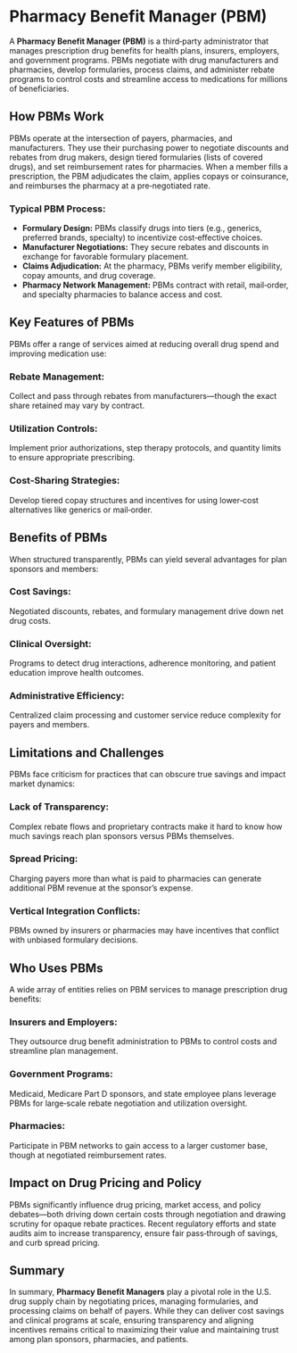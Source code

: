 <div className="mb-12">
  <h1 style={{ fontSize: "3em", fontWeight: "bold" }}>
    Pharmacy Benefit Manager (PBM)
  </h1>
</div>

<div className="mb-8">
  <p>
    A <strong>Pharmacy Benefit Manager (PBM)</strong> is a third‑party
    administrator that manages prescription drug benefits for health plans,
    insurers, employers, and government programs. PBMs negotiate with drug
    manufacturers and pharmacies, develop formularies, process claims, and
    administer rebate programs to control costs and streamline access to
    medications for millions of beneficiaries.
  </p>
</div>

<div className="mb-12">
  <h2 className="text-2xl font-bold mb-4">How PBMs Work</h2>
  <p>
    PBMs operate at the intersection of payers, pharmacies, and manufacturers.
    They use their purchasing power to negotiate discounts and rebates from drug
    makers, design tiered formularies (lists of covered drugs), and set
    reimbursement rates for pharmacies. When a member fills a prescription, the
    PBM adjudicates the claim, applies copays or coinsurance, and reimburses the
    pharmacy at a pre‑negotiated rate.
  </p>
  <div className="mb-4">
    <h3 className="text-xl font-semibold">Typical PBM Process:</h3>
    <ul className="list-disc ml-6">
      <li>
        <strong>Formulary Design:</strong> PBMs classify drugs into tiers (e.g.,
        generics, preferred brands, specialty) to incentivize cost‑effective
        choices.
      </li>
      <li>
        <strong>Manufacturer Negotiations:</strong> They secure rebates and
        discounts in exchange for favorable formulary placement.
      </li>
      <li>
        <strong>Claims Adjudication:</strong> At the pharmacy, PBMs verify
        member eligibility, copay amounts, and drug coverage.
      </li>
      <li>
        <strong>Pharmacy Network Management:</strong> PBMs contract with retail,
        mail‑order, and specialty pharmacies to balance access and cost.
      </li>
    </ul>
  </div>
</div>

<div className="mb-12">
  <h2 className="text-2xl font-bold mb-4">Key Features of PBMs</h2>
  <p>
    PBMs offer a range of services aimed at reducing overall drug spend and
    improving medication use:
  </p>
  <div className="mb-4">
    <h3 className="text-xl font-semibold">Rebate Management:</h3>
    <p>
      Collect and pass through rebates from manufacturers—though the exact share
      retained may vary by contract.
    </p>
  </div>
  <div className="mb-4">
    <h3 className="text-xl font-semibold">Utilization Controls:</h3>
    <p>
      Implement prior authorizations, step therapy protocols, and quantity
      limits to ensure appropriate prescribing.
    </p>
  </div>
  <div>
    <h3 className="text-xl font-semibold">Cost‑Sharing Strategies:</h3>
    <p>
      Develop tiered copay structures and incentives for using lower‑cost
      alternatives like generics or mail‑order.
    </p>
  </div>
</div>

<div className="mb-12">
  <h2 className="text-2xl font-bold mb-4">Benefits of PBMs</h2>
  <p>
    When structured transparently, PBMs can yield several advantages for plan
    sponsors and members:
  </p>
  <div className="mb-4">
    <h3 className="text-xl font-semibold">Cost Savings:</h3>
    <p>
      Negotiated discounts, rebates, and formulary management drive down net
      drug costs.
    </p>
  </div>
  <div className="mb-4">
    <h3 className="text-xl font-semibold">Clinical Oversight:</h3>
    <p>
      Programs to detect drug interactions, adherence monitoring, and patient
      education improve health outcomes.
    </p>
  </div>
  <div>
    <h3 className="text-xl font-semibold">Administrative Efficiency:</h3>
    <p>
      Centralized claim processing and customer service reduce complexity for
      payers and members.
    </p>
  </div>
</div>

<div className="mb-12">
  <h2 className="text-2xl font-bold mb-4">Limitations and Challenges</h2>
  <p>
    PBMs face criticism for practices that can obscure true savings and impact
    market dynamics:
  </p>
  <div className="mb-4">
    <h3 className="text-xl font-semibold">Lack of Transparency:</h3>
    <p>
      Complex rebate flows and proprietary contracts make it hard to know how
      much savings reach plan sponsors versus PBMs themselves.
    </p>
  </div>
  <div className="mb-4">
    <h3 className="text-xl font-semibold">Spread Pricing:</h3>
    <p>
      Charging payers more than what is paid to pharmacies can generate
      additional PBM revenue at the sponsor’s expense.
    </p>
  </div>
  <div>
    <h3 className="text-xl font-semibold">Vertical Integration Conflicts:</h3>
    <p>
      PBMs owned by insurers or pharmacies may have incentives that conflict
      with unbiased formulary decisions.
    </p>
  </div>
</div>

<div className="mb-12">
  <h2 className="text-2xl font-bold mb-4">Who Uses PBMs</h2>
  <p>
    A wide array of entities relies on PBM services to manage prescription drug
    benefits:
  </p>
  <div className="mb-4">
    <h3 className="text-xl font-semibold">Insurers and Employers:</h3>
    <p>
      They outsource drug benefit administration to PBMs to control costs and
      streamline plan management.
    </p>
  </div>
  <div className="mb-4">
    <h3 className="text-xl font-semibold">Government Programs:</h3>
    <p>
      Medicaid, Medicare Part D sponsors, and state employee plans leverage PBMs
      for large‑scale rebate negotiation and utilization oversight.
    </p>
  </div>
  <div>
    <h3 className="text-xl font-semibold">Pharmacies:</h3>
    <p>
      Participate in PBM networks to gain access to a larger customer base,
      though at negotiated reimbursement rates.
    </p>
  </div>
</div>

<div className="mb-12">
  <h2 className="text-2xl font-bold mb-4">Impact on Drug Pricing and Policy</h2>
  <p>
    PBMs significantly influence drug pricing, market access, and policy
    debates—both driving down certain costs through negotiation and drawing
    scrutiny for opaque rebate practices. Recent regulatory efforts and state
    audits aim to increase transparency, ensure fair pass‑through of savings,
    and curb spread pricing.
  </p>
</div>

<div className="mb-12">
  <h2 className="text-2xl font-bold mb-4">Summary</h2>
  <p>
    In summary, <strong>Pharmacy Benefit Managers</strong> play a pivotal role
    in the U.S. drug supply chain by negotiating prices, managing formularies,
    and processing claims on behalf of payers. While they can deliver cost
    savings and clinical programs at scale, ensuring transparency and aligning
    incentives remains critical to maximizing their value and maintaining trust
    among plan sponsors, pharmacies, and patients.
  </p>
</div>
